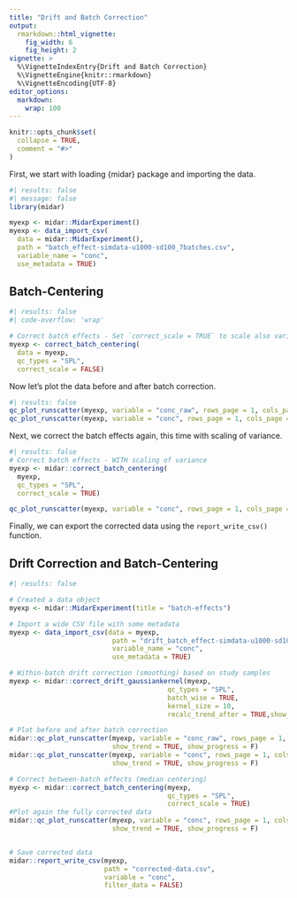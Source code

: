 ```yaml
---
title: "Drift and Batch Correction"
output: 
  rmarkdown::html_vignette:
    fig_width: 6
    fig_height: 2
vignette: >
  %\VignetteIndexEntry{Drift and Batch Correction}
  %\VignetteEngine{knitr::rmarkdown}
  %\VignetteEncoding{UTF-8}
editor_options: 
  markdown: 
    wrap: 100
---
```


```r
knitr::opts_chunk$set(
  collapse = TRUE,
  comment = "#>"
)


```

First, we start with loading {midar} package and importing the data.

```r
#| results: false  
#| message: false
library(midar)

myexp <- midar::MidarExperiment()
myexp <- data_import_csv(
  data = midar::MidarExperiment(),
  path = "batch_effect-simdata-u1000-sd100_7batches.csv", 
  variable_name = "conc", 
  use_metadata = TRUE)
```

## Batch-Centering

```r
#| results: false  
#| code-overflow: 'wrap'

# Correct batch effects - Set `correct_scale = TRUE` to scale also variance
myexp <- correct_batch_centering(
  data = myexp, 
  qc_types = "SPL", 
  correct_scale = FALSE)

```

Now let's plot the data before and after batch correction.

```r
#| results: false 
qc_plot_runscatter(myexp, variable = "conc_raw", rows_page = 1, cols_page = 1)
qc_plot_runscatter(myexp, variable = "conc", rows_page = 1, cols_page = 1)
```

Next, we correct the batch effects again, this time with scaling of variance. 

```r
#| results: false 
# Correct batch effects - WITH scaling of variance
myexp <- midar::correct_batch_centering(
  myexp, 
  qc_types = "SPL", 
  correct_scale = TRUE)

qc_plot_runscatter(myexp, variable = "conc", rows_page = 1, cols_page = 1)

```

Finally, we can export the corrected data using the `report_write_csv()` function.


## Drift Correction and Batch-Centering

```r
#| results: false  

# Created a data object
myexp <- midar::MidarExperiment(title = "batch-effects")

# Import a wide CSV file with some metadata 
myexp <- data_import_csv(data = myexp, 
                          path = "drift_batch_effect-simdata-u1000-sd100_7batches.csv", 
                          variable_name = "conc", 
                          use_metadata = TRUE)

# Within-batch drift correction (smoothing) based on study samples
myexp <- midar::correct_drift_gaussiankernel(myexp,
                                        qc_types = "SPL", 
                                        batch_wise = TRUE, 
                                        kernel_size = 10, 
                                        recalc_trend_after = TRUE,show_progress = T)

# Plot before and after batch correction 
midar::qc_plot_runscatter(myexp, variable = "conc_raw", rows_page = 1, cols_page = 1, 
                          show_trend = TRUE, show_progress = F)
midar::qc_plot_runscatter(myexp, variable = "conc", rows_page = 1, cols_page = 1, 
                          show_trend = TRUE, show_progress = F)

# Correct between-batch effects (median centering)
myexp <- midar::correct_batch_centering(myexp, 
                                        qc_types = "SPL", 
                                        correct_scale = TRUE)
#Plot again the fully corrected data
midar::qc_plot_runscatter(myexp, variable = "conc", rows_page = 1, cols_page = 1, 
                          show_trend = TRUE, show_progress = F)


# Save corrected data
midar::report_write_csv(myexp, 
                        path = "corrected-data.csv", 
                        variable = "conc", 
                        filter_data = FALSE)
```
